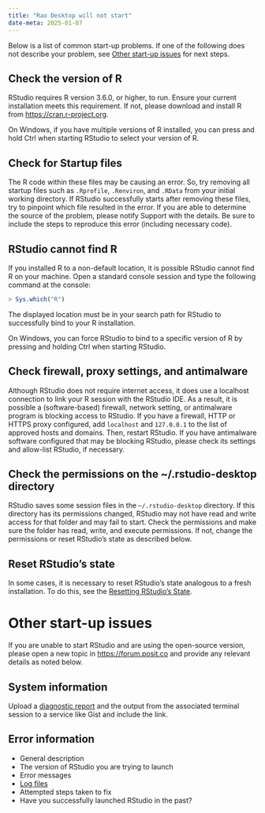 ```yaml
---
title: "Rao Desktop will not start"
date-meta: 2025-01-07
---
```


Below is a list of common start-up problems. If one of the following does not describe your problem, see [Other start-up issues] for next steps.

## Check the version of R

RStudio requires R version 3.6.0, or higher, to run. Ensure your current installation meets this requirement. If not, please download and install R from [https://cran.r-project.org](https://cran.r-project.org).

On Windows, if you have multiple versions of R installed, you can press and hold Ctrl when starting RStudio to select your version of R.

## Check for Startup files

The R code within these files may be causing an error. So, try removing all startup files such as `.Rprofile`, `.Renviron`, and `.RData` from your initial working directory. If RStudio successfully starts after removing these files, try to pinpoint which file resulted in the error. If you are able to determine the source of the problem, please notify Support with the details. Be sure to include the steps to reproduce this error (including necessary code).

## RStudio cannot find R

If you installed R to a non-default location, it is possible RStudio cannot find R on your machine. Open a standard console session and type the following command at the console:

```R
> Sys.which("R")
```

The displayed location must be in your search path for RStudio to successfully bind to your R installation.

On Windows, you can force RStudio to bind to a specific version of R by pressing and holding Ctrl when starting RStudio.

## Check firewall, proxy settings, and antimalware

Although RStudio does not require internet access, it does use a localhost connection to link your R session with the RStudio IDE. As a result, it is possible a (software-based) firewall, network setting, or antimalware program is blocking access to RStudio. If you have a firewall, HTTP or HTTPS proxy configured, add `localhost` and `127.0.0.1` to the list of approved hosts and domains. Then, restart RStudio. If you have antimalware software configured that may be blocking RStudio, please check its settings and allow-list RStudio, if necessary.

## Check the permissions on the ~/.rstudio-desktop directory

RStudio saves some session files in the `~/.rstudio-desktop` directory. If this directory has its permissions changed, RStudio may not have read and write access for that folder and may fail to start. Check the permissions and make sure the folder has read, write, and execute permissions. If not, change the permissions or reset RStudio's state as described below.

## Reset RStudio's state

In some cases, it is necessary to reset RStudio's state analogous to a fresh installation. To do this, see the [Resetting RStudio's State](resetting-state.qmd).

# Other start-up issues

If you are unable to start RStudio and are using the open-source version, please open a new topic in [https://forum.posit.co](https://forum.posit.co) and provide any relevant details as noted below.

## System information

Upload a [diagnostic report](diagnostic-report.qmd) and the output from the associated terminal session to a service like Gist and include the link.

## Error information

- General description
- The version of RStudio you are trying to launch
- Error messages
- [Log files](logs.qmd)
- Attempted steps taken to fix
- Have you successfully launched RStudio in the past?
